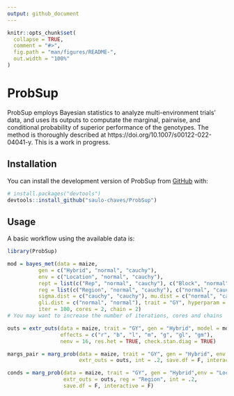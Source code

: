```yaml
---
output: github_document
---
```


<!-- README.md is generated from README.Rmd. Please edit that file -->

```r
knitr::opts_chunk$set(
  collapse = TRUE,
  comment = "#>",
  fig.path = "man/figures/README-",
  out.width = "100%"
)
```

# ProbSup

<!-- badges: start -->
<!-- badges: end -->

ProbSup employs Bayesian statistics to analyze multi-environment trials' data, and uses its outputs to computate the marginal, pairwise, and conditional probability of superior performance of the genotypes. The method is thoroughly described at https://doi.org/10.1007/s00122-022-04041-y. This is a work in progress.

## Installation

You can install the development version of ProbSup from [GitHub](https://github.com/) with:

``` r
# install.packages("devtools")
devtools::install_github("saulo-chaves/ProbSup")
```

## Usage

A basic workflow using the available data is:

```r
library(ProbSup)

mod = bayes_met(data = maize, 
          gen = c("Hybrid", "normal", "cauchy"), 
          env = c("Location", "normal", "cauchy"),
          rept = list(c("Rep", "normal", "cauchy"), c("Block", "normal", "cauchy")),
          reg = list(c("Region", "normal", "cauchy"), c("normal", "cauchy")),
          sigma.dist = c("cauchy", "cauchy"), mu.dist = c("normal", "cauchy"),
          gli.dist = c("normal", "normal"), trait = "GY", hyperparam = "default",
          iter = 100, cores = 2, chain = 2) 
# You may want to increase the number of iterations, cores and chains

outs = extr_outs(data = maize, trait = "GY", gen = "Hybrid", model = mod,
                 effects = c("r", "b", "l", "m", "g", "gl", "gm"),
                 nenv = 16, res.het = TRUE, check.stan.diag = TRUE)

margs_pair = marg_prob(data = maize, trait = "GY", gen = "Hybrid", env = "Location", 
                       extr_outs = outs, int = .2, save.df = F, interactive = F)

conds = marg_prob(data = maize, trait = "GY", gen = "Hybrid",env = "Location", 
                  extr_outs = outs, reg = "Region", int = .2,
                  save.df = F, interactive = F)


```


